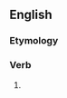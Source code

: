 ==English==

===Etymology===
{{suffix|bow|eth|lang=en}}

===Verb===
{{head|en|verb form}}

# {{en-archaic third-person singular of|bow}}